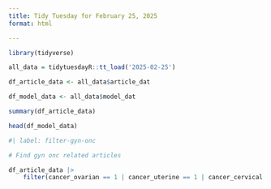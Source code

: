 ```yaml
---
title: Tidy Tuesday for February 25, 2025
format: html

---
```




```r


library(tidyverse)

```

```r

all_data = tidytuesdayR::tt_load('2025-02-25')


```


```r

df_article_data <- all_data$article_dat

df_model_data <- all_data$model_dat

```


```r

summary(df_article_data)

```



```r

head(df_model_data)

```


```r
#| label: filter-gyn-onc 

# Find gyn onc related articles 

df_article_data |> 
    filter(cancer_ovarian == 1 | cancer_uterine == 1 | cancer_cervical == 1 | cancer_vulvar == 1 | other_gyn_onc == 1)

```